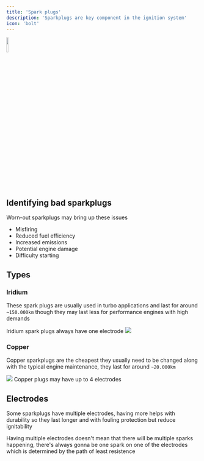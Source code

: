 ```yaml
---
title: 'Spark plugs'
description: 'Sparkplugs are key component in the ignition system'
icon: 'bolt'
---
```

<img width="10%" src="/images/sparkplug.svg" />

## Identifying bad sparkplugs

Worn-out sparkplugs may bring up these issues

- Misfiring
- Reduced fuel efficiency
- Increased emissions
- Potential engine damage
- Difficulty starting

## Types

### Iridium

These spark plugs are usually used in turbo applications and last for around `~150.000km` though they may last less for performance engines with high demands

<Note>
  Iridium spark plugs always have one electrode
</Note>

<img src="/images/iridium-sparkplug.png" />

### Copper

Copper sparkplugs are the cheapest they usually need to be changed along with the typical engine maintenance, they last for around `~20.000km`

<img src="/images/copper-sparkplug.png" />

<Note>
  Copper plugs may have up to 4 electrodes
</Note>

## Electrodes

Some sparkplugs have multiple electrodes, having more helps with durability so they last longer and with fouling protection but reduce ignitability

<Info>
  Having multiple electrodes doesn't mean that there will be multiple sparks happening, there's always gonna be one spark on one of the electrodes which is determined by the path of least resistence
</Info>